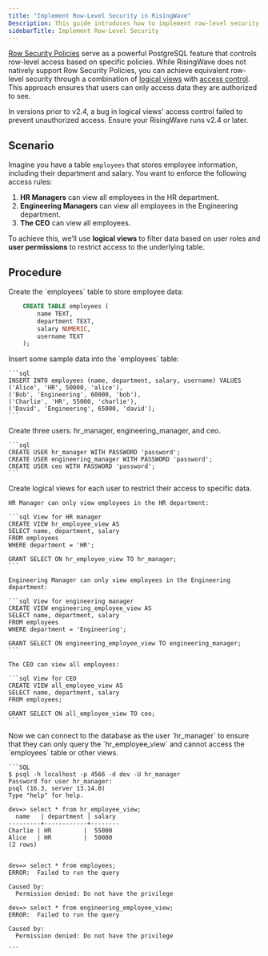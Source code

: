 ```yaml
---
title: "Implement Row-Level Security in RisingWave"
Description: This guide introduces how to implement row-level security (RLS) in RisingWave by using logical views and access control.
sidebarTitle: Implement Row-Level Security
---
```


[Row Security Policies](https://www.postgresql.org/docs/current/ddl-rowsecurity.html) serve as a powerful PostgreSQL feature that controls row-level access based on specific policies. While RisingWave does not natively support Row Security Policies, you can achieve equivalent row-level security through a combination of [logical views](/sql/commands/sql-create-view) with [access control](/operate/access-control). This approach ensures that users can only access data they are authorized to see.

<Warning>
In versions prior to v2.4, a bug in logical views' access control failed to prevent unauthorized access. Ensure your RisingWave runs v2.4 or later.
</Warning>

## Scenario

Imagine you have a table `employees` that stores employee information, including their department and salary. You want to enforce the following access rules:

1. **HR Managers** can view all employees in the HR department.
2. **Engineering Managers** can view all employees in the Engineering department.
3. **The CEO** can view all employees.

To achieve this, we’ll use **logical views** to filter data based on user roles and **user permissions** to restrict access to the underlying table.

## Procedure

<Steps>
  <Step title="Create the `employees` table">
    Create the `employees` table to store employee data:

```sql
    CREATE TABLE employees (
        name TEXT,
        department TEXT,
        salary NUMERIC,
        username TEXT
    );
```
  </Step>
  <Step title="Insert sample data">
    Insert some sample data into the `employees` table:

    ```sql
    INSERT INTO employees (name, department, salary, username) VALUES
    ('Alice', 'HR', 50000, 'alice'),
    ('Bob', 'Engineering', 60000, 'bob'),
    ('Charlie', 'HR', 55000, 'charlie'),
    ('David', 'Engineering', 65000, 'david');
    ```
  </Step>
  <Step title="Create users">
    Create three users: hr_manager, engineering_manager, and ceo.

    ```sql
    CREATE USER hr_manager WITH PASSWORD 'password';
    CREATE USER engineering_manager WITH PASSWORD 'password';
    CREATE USER ceo WITH PASSWORD 'password';
    ```
  </Step>
  <Step title="Create logical views for each user">
    Create logical views for each user to restrict their access to specific data.

    HR Manager can only view employees in the HR department:

    ```sql View for HR manager
    CREATE VIEW hr_employee_view AS
    SELECT name, department, salary
    FROM employees
    WHERE department = 'HR';

    GRANT SELECT ON hr_employee_view TO hr_manager;
    ```

    Engineering Manager can only view employees in the Engineering department:

    ```sql View for engineering manager
    CREATE VIEW engineering_employee_view AS
    SELECT name, department, salary
    FROM employees
    WHERE department = 'Engineering';

    GRANT SELECT ON engineering_employee_view TO engineering_manager;
    ```

    The CEO can view all employees:

    ```sql View for CEO
    CREATE VIEW all_employee_view AS
    SELECT name, department, salary
    FROM employees;

    GRANT SELECT ON all_employee_view TO ceo;
    ```
  </Step>
  <Step title="Verify privileges">
    Now we can connect to the database as the user `hr_manager` to ensure that they can only query the `hr_employee_view` and cannot access the `employees` table or other views.


    ```SQL
    $ psql -h localhost -p 4566 -d dev -U hr_manager
    Password for user hr_manager:
    psql (16.3, server 13.14.0)
    Type "help" for help.

    dev=> select * from hr_employee_view;
      name   | department | salary
    ---------+------------+--------
    Charlie | HR         |  55000
    Alice   | HR         |  50000
    (2 rows)


    dev=> select * from employees;
    ERROR:  Failed to run the query

    Caused by:
      Permission denied: Do not have the privilege

    dev=> select * from engineering_employee_view;
    ERROR:  Failed to run the query

    Caused by:
      Permission denied: Do not have the privilege

    ```
  </Step>
</Steps>
 




